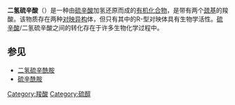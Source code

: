 {{expand|time=2014-06-28T09:53:32+00:00}}
{{chemref|time=2014-06-28T09:53:32+00:00}}
{{chembox
| verifiedrevid = 443686289
|ImageFile=Dihydrolipoic-acid-2D-skeletal.png
|ImageSize=
|IUPACName=6,8-dimercaptooctanoic acid
|OtherNames= reduced lipoic acid
|Section1={{Chembox Identifiers
| IUPHAR_ligand = 6738
| KEGG_Ref = {{keggcite|correct|kegg}}
| KEGG = C02147
| InChI = 1/C8H16O2S2/c9-8(10)4-2-1-3-7(12)5-6-11/h7,11-12H,1-6H2,(H,9,10)
| InChIKey = IZFHEQBZOYJLPK-UHFFFAOYAP
| ChEMBL_Ref = {{ebicite|correct|EBI}}
| ChEMBL = 225952
| StdInChI_Ref = {{stdinchicite|correct|chemspider}}
| StdInChI = 1S/C8H16O2S2/c9-8(10)4-2-1-3-7(12)5-6-11/h7,11-12H,1-6H2,(H,9,10)
| StdInChIKey_Ref = {{stdinchicite|correct|chemspider}}
| StdInChIKey = IZFHEQBZOYJLPK-UHFFFAOYSA-N
| CASNo_Ref = {{cascite|correct|??}}
| CASNo=462-20-4
| PubChem=421
| ChemSpiderID_Ref = {{chemspidercite|correct|chemspider}}
| ChemSpiderID = 408
| ChEBI_Ref = {{ebicite|correct|EBI}}
| ChEBI = 18047
| SMILES=C(CCC(=O)O)CC(CCS)S
| MeSHName=Dihydrolipoic+acid
  }}
|Section2= {{Chembox Properties
|  Formula=C<sub>8</sub>H<sub>16</sub>O<sub>2</sub>S<sub>2</sub>
|  MolarMass=208.343
|  Appearance=
|  Density=
|  MeltingPt=
|  BoilingPt=
|  Solubility=
  }}
|Section3= {{Chembox Hazards
|  MainHazards=
|  FlashPt=
|  Autoignition=
  }}
}}
'''二氢硫辛酸'''（{{lang-en|Dihydrolipoic acid}}）是一种由[[硫辛酸|硫辛酸]]加氢还原而成的[[有机化合物|有机化合物]]，是带有两个[[硫醇|巯基]]的羧酸。该物质存在两种[[对映异构|对映异构]]体，但只有其中的R-型对映体具有生物学活性。[[硫辛酸|硫辛酸]]/二氢硫辛酸之间的转化存在于许多生物化学过程中。

==参见==
* [[二氢硫辛酰胺|二氢硫辛酰胺]]
* [[硫辛酰胺|硫辛酰胺]]

[[Category:羧酸|Category:羧酸]]
[[Category:硫醇|Category:硫醇]]